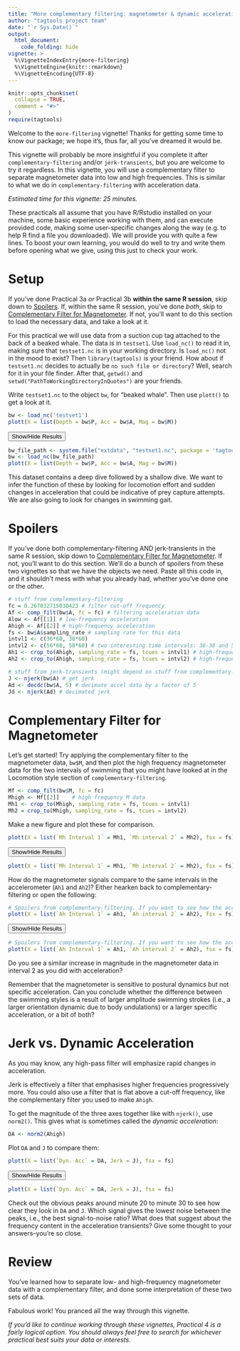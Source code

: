 ```yaml
---
title: "More complementary filtering: magnetometer & dynamic acceleration"
author: "tagtools project team"
date: "`r Sys.Date()`"
output: 
  html_document:
    code_folding: hide
vignette: >
  %\VignetteIndexEntry{more-filtering}
  %\VignetteEngine{knitr::rmarkdown}
  %\VignetteEncoding{UTF-8}
---
```


```r
knitr::opts_chunk$set(
  collapse = TRUE,
  comment = "#>"
)
require(tagtools)
```

Welcome to the `more-filtering` vignette! Thanks for getting some time to know our package; we hope it's, thus far, all you've dreamed it would be.

This vignette will probably be more insightful if you complete it after `complementary-filtering` and/or `jerk-transients`, but you are welcome to try it regardless. In this vignette, you will use a complementary filter to separate magnetometer data into low and high frequencies. This is similar to what we do in `complementary-filtering` with acceleration data. 

*Estimated time for this vignette: 25 minutes.*

These practicals all assume that you have R/Rstudio installed on your machine, some basic experience working with them, and can execute provided code, making some user-specific changes along the way (e.g. to help R find a file you downloaded). We will provide you with quite a few lines. To boost your own learning, you would do well to try and write them before opening what we give, using this just to check your work.

# Setup
If you've done Practical 3a *or* Practical 3b **within the same R session**, skip down to [Spoilers]. If, within the same R session, you've done *both*, skip to [Complementary Filter for Magnetometer]. If not, you'll want to do this section to load the necessary data, and take a look at it. 

For this practical we will use data from a suction cup tag attached to the back of a beaked whale. The data is in `testset1`. Use `load_nc()` to read it in, making sure that `testset1.nc` is in your working directory. Is `load_nc()` not in the mood to exist? Then `library(tagtools)` is your friend. How about if `testset1.nc` decides to actually be `no such file or directory`? Well, search for it in your file finder. After that, `getwd()` and `setwd("PathToWorkingDirectoryInQuotes")` are your friends. 

Write `testset1.nc` to the object `bw`, for "beaked whale". Then use `plott()` to get a look at it.

```r
bw <- load_nc('testset1')
plott(X = list(Depth = bw$P, Acc = bw$A, Mag = bw$M))
```

<button class="btn btn-primary" data-toggle="collapse" data-target="#plott_bw"> Show/Hide Results </button>  
<div id="plott_bw" class="collapse">

```r
bw_file_path <- system.file("extdata", "testset1.nc", package = 'tagtools', mustWork = TRUE)
bw <- load_nc(bw_file_path)
plott(X = list(Depth = bw$P, Acc = bw$A, Mag = bw$M))
```

</div>

This dataset contains a deep dive followed by a shallow dive. We want to infer the function of these by looking for locomotion effort and sudden changes in acceleration that could be indicative of prey capture attempts. We are also going to look for changes in swimming gait.

# Spoilers
If you've done both complementary-filtering AND jerk-transients in the same R session, skip down to [Complementary Filter for Magnetometer]. If not, you'll want to do this section. We'll do a bunch of spoilers from these two vignettes so that we have the objects we need. Paste all this code in, and it shouldn't mess with what you already had, whether you've done one or the other.

```r
# stuff from complementary-filtering
fc = 0.267032715030423 # filter cut-off frequency
Af <- comp_filt(bw$A, fc = fc) # filtering acceleration data
Alow <- Af[[1]] # low-frequency acceleration
Ahigh <- Af[[2]] # high-frequency acceleration
fs <- bw$A$sampling_rate # sampling rate for this data
intvl1 <- c(36*60, 38*60) 
intvl2 <- c(56*60, 58*60) # two interesting time intervals: 36-38 and 56-58 minutes
Ah1 <- crop_to(Ahigh, sampling_rate = fs, tcues = intvl1) # high-frequency acceleration data in the first interval
Ah2 <- crop_to(Ahigh, sampling_rate = fs, tcues = intvl2) # high-frequency acceleration data in the first interval

# stuff from jerk-transients (might depend on stuff from complementary-filtering, just paste it all)
J <- njerk(bw$A) # get jerk
Ad <- decdc(bw$A, 5) # decimate accel data by a factor of 5
Jd <- njerk(Ad) # decimated jerk 

```


# Complementary Filter for Magnetometer
Let's get started! Try applying the complementary filter to the magnetometer data, `bw$M`, and then plot the high frequency magnetometer data for the two intervals of swimming that you might have looked at in the Locomotion style section of `complementary-filtering`.

```r
Mf <- comp_filt(bw$M, fc = fc) 
Mhigh <- Mf[[2]]	# high frequency M data
Mh1 <- crop_to(Mhigh, sampling_rate = fs, tcues = intvl1)
Mh2 = crop_to(Mhigh, sampling_rate = fs, tcues = intvl2)
```

Make a new figure and plot these for comparison.

```r
plott(X = list(`Mh Interval 1` = Mh1, `Mh interval 2` = Mh2), fsx = fs)
```

<button class="btn btn-primary" data-toggle="collapse" data-target="#plott_Mh1Mh2"> Show/Hide Results </button>  
<div id="plott_Mh1Mh2" class="collapse">

```r
plott(X = list(`Mh Interval 1` = Mh1, `Mh interval 2` = Mh2), fsx = fs)
```

</div>

How do the magnetometer signals compare to the same intervals in the accelerometer (`Ah1` and `Ah2`)? Either hearken back to complementary-filtering or open the following:

```r
# Spoilers from complementary-filtering. If you want to see how the accelerometer signals in these time intervals look, here's the code. 
plott(X = list(`Ah Interval 1` = Ah1, `Ah interval 2` = Ah2), fsx = fs)
```

<button class="btn btn-primary" data-toggle="collapse" data-target="#plott_Ah1Ah2"> Show/Hide Results </button>  
<div id="plott_Ah1Ah2" class="collapse">

```r
# Spoilers from complementary-filtering. If you want to see how the accelerometer signals in these time intervals look, here's the code. 
plott(X = list(`Ah Interval 1` = Ah1, `Ah interval 2` = Ah2), fsx = fs)
```

</div>

Do you see a similar increase in magnitude in the magnetometer data in interval 2 as you did with acceleration? 

Remember that the magnetometer is sensitive to postural dynamics but not specific acceleration. Can you conclude whether the difference between the swimming styles is a result of larger amplitude swimming strokes (i.e., a larger orientation dynamic due to body undulations) or a larger specific acceleration, or a bit of both?

# Jerk vs. Dynamic Acceleration
As you may know, any high-pass filter will emphasize rapid changes in acceleration. 

Jerk is effectively a filter that emphasises higher frequencies progressively more. You could also use a filter that is flat above a cut-off frequency, like the complementary filter you used to make `Ahigh`. 

To get the magnitude of the three axes together like with `njerk()`, use `norm2()`. This gives what is sometimes called the *dynamic acceleration*:

```r
DA <- norm2(Ahigh)
```

Plot `DA` and `J` to compare them:

```r
plott(X = list(`Dyn. Acc` = DA, Jerk = J), fsx = fs)
```

<button class="btn btn-primary" data-toggle="collapse" data-target="#plott_DAJ"> Show/Hide Results </button>  
<div id="plott_DAJ" class="collapse">

```r
plott(X = list(`Dyn. Acc` = DA, Jerk = J), fsx = fs)
```

</div>

Check out the obvious peaks around minute 20 to minute 30 to see how clear they look in `DA` and `J`. Which signal gives the lowest noise between the peaks, i.e., the best signal-to-noise ratio? What does that suggest about the frequency content in the acceleration transients? Give some thought to your answers--you're so close.

<!-- Again, Sam is no expert, but is at a loss for how to interpret these last few pieces of data. -->

# Review

You've learned how to separate low- and high-frequency magnetometer data with a complementary filter, and done some interpretation of these two sets of data.

Fabulous work! You pranced all the way through this vignette.

*If you'd like to continue working through these vignettes, Practical 4 is a fairly logical option. You should always feel free to search for whichever practical best suits your data or interests.*

